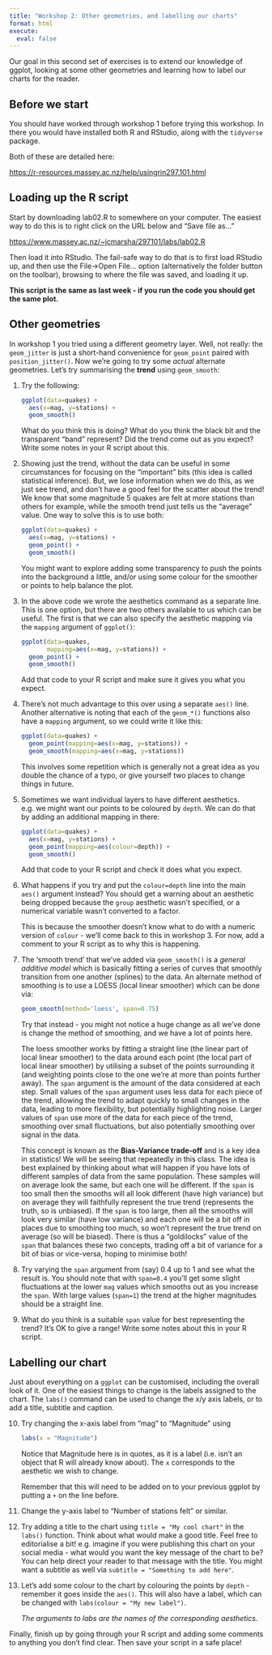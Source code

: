 ```yaml
---
title: "Workshop 2: Other geometries, and labelling our charts"
format: html
execute:
  eval: false
---
```


Our goal in this second set of exercises is to extend our knowledge of ggplot, looking at some other geometries and learning how to label our charts for the reader.

## Before we start

You should have worked through workshop 1 before trying this workshop. In there you would have installed both R and RStudio, along with the `tidyverse` package.

Both of these are detailed here:

[https://r-resources.massey.ac.nz/help/usingrin297.101.html](https://r-resources.massey.ac.nz/help/usingrin297.101.html)

## Loading up the R script

Start by downloading lab02.R to somewhere on your computer. The easiest way to do this is to right click on the URL below and "Save file as..."

[https://www.massey.ac.nz/~jcmarsha/297101/labs/lab02.R](https://www.massey.ac.nz/~jcmarsha/297101/labs/lab02.R)

Then load it into RStudio. The fail-safe way to do that is to first load RStudio up, and then use the File->Open File... option (alternatively the folder button on the toolbar), browsing to where the file was saved, and loading it up.

**This script is the same as last week - if you run the code you should get the same plot.**

## Other geometries

In workshop 1 you tried using a different geometry layer. Well, not really: the `geom_jitter` is just a short-hand convenience for `geom_point` paired with `position_jitter()`. Now we're going to try some *actual* alternate geometries. Let's try summarising the **trend** using `geom_smooth`:

1.  Try the following:

    ```r
    ggplot(data=quakes) +
      aes(x=mag, y=stations) +
      geom_smooth()
    ```
    
    What do you think this is doing? What do you think the black bit and the transparent "band" represent? Did the trend come out as you expect? Write some notes in your R script about this.
    
2.  Showing just the trend, without the data can be useful in some circumstances for focusing on the "important" bits (this idea is called statistical inference). But, we lose information when we do this, as we just see trend, and don't have a good feel for the scatter about the trend! We know that some magnitude 5 quakes are felt at more stations than others for example, while the smooth trend just tells us the "average" value. One way to solve this is to use both:

    ```r
    ggplot(data=quakes) +
      aes(x=mag, y=stations) +
      geom_point() +
      geom_smooth()
    ```
    
    You might want to explore adding some transparency to push the points into the background a little, and/or using some colour for the smoother or points to help balance the plot.

3.  In the above code we wrote the aesthetics command as a separate line. This is one option, but there are two others available to us which can be useful. The first is that we can also specify the aesthetic mapping via the `mapping` argument of `ggplot()`:

    ```r
    ggplot(data=quakes,
           mapping=aes(x=mag, y=stations)) +
      geom_point() +
      geom_smooth()
    ```

    Add that code to your R script and make sure it gives you what you expect.

4.  There's not much advantage to this over using a separate `aes()` line. Another alternative is noting that each of the `geom_*()` functions also have a `mapping` argument, so we could write it like this:

    ```r
    ggplot(data=quakes) +
      geom_point(mapping=aes(x=mag, y=stations)) +
      geom_smooth(mapping=aes(x=mag, y=stations))
    ```
    
    This involves some repetition which is generally not a great idea as you double the chance of a typo, or give yourself two places to change things in future.

5.  Sometimes we want individual layers to have different aesthetics. e.g. we might want our points to be coloured by `depth`. We can do that by adding an additional mapping in there:

    ``` r
    ggplot(data=quakes) +
      aes(x=mag, y=stations) +
      geom_point(mapping=aes(colour=depth)) +
      geom_smooth()
    ```
    
    Add that code to your R script and check it does what you expect.

6.  What happens if you try and put the `colour=depth` line into the main `aes()` argument instead? You should get a warning about an aesthetic being dropped because the `group` aesthetic wasn't specified, or a numerical variable wasn't converted to a factor.

    This is because the smoother doesn't know what to do with a numeric version of `colour` - we'll come back to this in workshop 3. For now, add a comment to your R script as to why this is happening.

7.  The 'smooth trend' that we've added via `geom_smooth()` is a *general additive model* which is basically fitting a series of curves that smoothly transition from one another (splines) to the data. An alternate method of smoothing is to use a LOESS (local linear smoother) which can be done via:
    
    ``` r
    geom_smooth(method='loess', span=0.75)
    ```

    Try that instead - you might not notice a huge change as all we've done is change the method of smoothing, and we have a lot of points here.
    
    The loess smoother works by fitting a straight line (the linear part of local linear smoother) to the data around each point (the local part of local linear smoother) by utilising a subset of the points surrounding it (and weighting points close to the one we're at more than points further away). The `span` argument is the amount of the data considered at each step. Small values of the `span` argument uses less data for each piece of the trend, allowing the trend to adapt quickly to small changes in the data, leading to more flexibility, but potentially highlighting noise. Larger values of `span` use more of the data for each piece of the trend, smoothing over small fluctuations, but also potentially smoothing over signal in the data.

    This concept is known as the **Bias-Variance trade-off** and is a key idea in statistics! We will be seeing that repeatedly in this class. The idea is best explained by thinking about what will happen if you have lots of different samples of data from the same population. These samples will on average look the same, but each one will be different. If the `span` is too small then the smooths will all look different (have high variance) but on average they will faithfully represent the true trend (represents the truth, so is unbiased). If the `span` is too large, then all the smooths will look very similar (have low variance) and each one will be a bit off in places due to smoothing too much, so won't represent the true trend on average (so will be biased). There is thus a "goldilocks" value of the `span` that balances these two concepts, trading off a bit of variance for a bit of bias or vice-versa, hoping to minimise both!

8.  Try varying the `span` argument from (say) 0.4 up to 1 and see what the result is. You should note that with `span=0.4` you'll get some slight fluctuations at the lower `mag` values which smooths out as you increase the `span`. With large values (`span=1`) the trend at the higher magnitudes should be a straight line.

9.  What do you think is a suitable `span` value for best representing the trend? It's OK to give a range! Write some notes about this in your R script.

## Labelling our chart

Just about everything on a `ggplot` can be customised, including the overall look of it. One of the easiest things to change is the labels assigned to the chart. The `labs()` command can be used to change the x/y axis labels, or to add a title, subtitle and caption.

10. Try changing the x-axis label from "mag" to "Magnitude" using

    ```r
    labs(x = "Magnitude")
    ```
    
    Notice that Magnitude here is in quotes, as it is a label (i.e. isn't an object that R will already know about). The `x` corresponds to the aesthetic we wish to change.
    
    Remember that this will need to be added on to your previous ggplot by putting a `+` on the line before.
    
11. Change the y-axis label to "Number of stations felt" or similar.

12. Try adding a title to the chart using `title = "My cool chart"` in the `labs()` function. Think about what would make a good title. Feel free to editorialise a bit! e.g. imagine if you were publishing this chart on your social media - what would you want the key message of the chart to be? You can help direct your reader to that message with the title. You might want a subtitle as well via `subtitle = "Something to add here"`.

13. Let's add some colour to the chart by colouring the points by `depth` - remember it goes inside the `aes()`. This will also have a label, which can be changed with `labs(colour = "My new label")`.

    *The arguments to labs are the names of the corresponding aesthetics*.

Finally, finish up by going through your R script and adding some comments to anything you don't find clear. Then save your script in a safe place!
